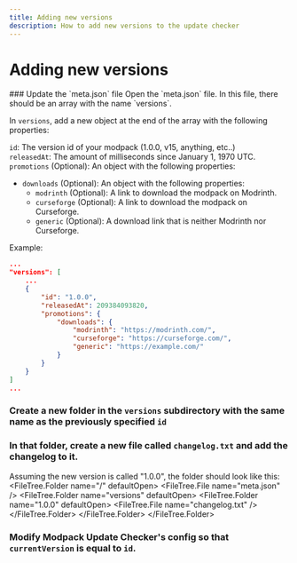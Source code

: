 ```yaml
---
title: Adding new versions
description: How to add new versions to the update checker
---
```



# Adding new versions
<Steps>
### Update the `meta.json` file
Open the `meta.json` file.
In this file, there should be an array with the name `versions`.

In `versions`, add a new object at the end of the array with the following properties:

`id`: The version id of your modpack (1.0.0, v15, anything, etc..)  
`releasedAt`: The amount of milliseconds since January 1, 1970 UTC.  
`promotions` (Optional): An object with the following properties:
- `downloads` (Optional): An object with the following properties:
  - `modrinth` (Optional): A link to download the modpack on Modrinth.
  - `curseforge` (Optional): A link to download the modpack on Curseforge.
  - `generic` (Optional): A download link that is neither Modrinth nor Curseforge.

Example:
```json
...
"versions": [
    ...
    {
        "id": "1.0.0",
        "releasedAt": 209384093820,
        "promotions": {
            "downloads": {
                "modrinth": "https://modrinth.com/",
                "curseforge": "https://curseforge.com/",
                "generic": "https://example.com/"
            }
        }
    }
]
...
```
### Create a new folder in the `versions` subdirectory with the same name as the previously specified `id`
### In that folder, create a new file called `changelog.txt` and add the changelog to it.
Assuming the new version is called "1.0.0", the folder should look like this:
<FileTree>
  <FileTree.Folder name="/" defaultOpen>
    <FileTree.File name="meta.json" />
    <FileTree.Folder name="versions" defaultOpen>
      <FileTree.Folder name="1.0.0" defaultOpen>
        <FileTree.File name="changelog.txt" />
      </FileTree.Folder>
    </FileTree.Folder>
  </FileTree.Folder>
</FileTree>
### Modify Modpack Update Checker's config so that `currentVersion` is equal to `id`.
</Steps>